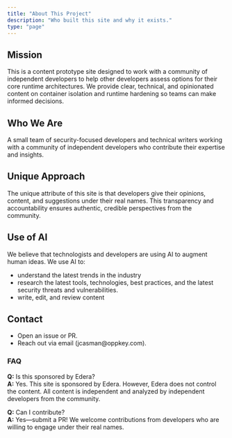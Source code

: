 ```yaml
---
title: "About This Project"
description: "Who built this site and why it exists."
type: "page"
---
```


## Mission

This is a content prototype site designed to work with a community of independent developers to help other developers assess options for their core runtime architectures. We provide clear, technical, and opinionated content on container isolation and runtime hardening so teams can make informed decisions.

## Who We Are

A small team of security-focused developers and technical writers working with a community of independent developers who contribute their expertise and insights.


## Unique Approach

The unique attribute of this site is that developers give their opinions, content, and suggestions under their real names. This transparency and accountability ensures authentic, credible perspectives from the community.

## Use of AI
We believe that technologists and developers are using AI to augment human ideas. We use AI to:

- understand the latest trends in the industry
- research the latest tools, technologies, best practices, and the 
  latest security threats and vulnerabilities.
- write, edit, and review content

## Contact

- Open an issue or PR.  
- Reach out via email (jcasman@oppkey.com).

### FAQ

**Q:** Is this sponsored by Edera?  
**A:** Yes. This site is sponsored by Edera. However, Edera does not control the content. All content is independent and analyzed by independent developers from the community.

**Q:** Can I contribute?  
**A:** Yes—submit a PR! We welcome contributions from developers who are willing to engage under their real names.
